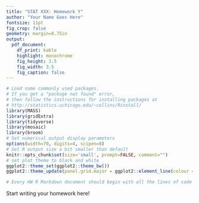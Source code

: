 ```yaml
---
title: "STAT XXX: Homework Y"
author: "Your Name Goes Here"
fontsize: 11pt
fig_crop: false
geometry: margin=0.75in
output: 
  pdf_document:
    df_print: kable
    highlight: monochrome
    fig_height: 3.5
    fig_width: 3.5
    fig_caption: false
---
```


```r
# Load some commonly used packages.
# If you get a "package not found" error, 
# then follow the instructions for installing packages at 
# http://statistics.uchicago.edu/~collins/Rinstall/
library(MASS)
library(gridExtra)
library(tidyverse)
library(mosaic)
library(broom)
# Set numerical output display parameters
options(width=70, digits=4, scipen=8)
# Set R output size a bit smaller than default
knitr::opts_chunk$set(size='small', prompt=FALSE, comment="")
# set plot theme to black and white
ggplot2::theme_set(ggplot2::theme_bw())
ggplot2::theme_update(panel.grid.major = ggplot2::element_line(colour = "grey75"))
```

```r
# Every HW R Markdown document should begin with all the lines of code above.
```

Start writing your homework here!